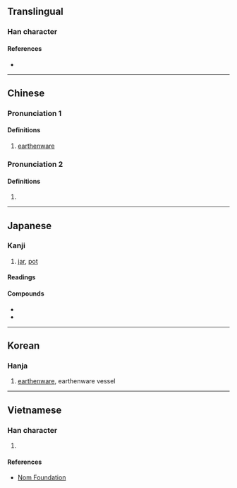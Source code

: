 {{character info/new}}
==Translingual==

===Han character===
{{Han char|rn=32|rad=土|as=05|sn=8|four=44170|canj=GTM|ids=⿰土甘}}

====References====
* {{Han ref|kx=0226.210|dkj=04975|dj=0461.330|hdz=10429.120|uh=5769|ud=22377|bh=A958|bd=43352}}

----

==Chinese==

===Pronunciation 1===
{{zh-forms|alt=㽍}}
{{zh-pron
|m=gān
|c=ham1
|mc=y
|oc=2
|cat=n
}}

====Definitions====
{{zh-hanzi}}

# [[earthenware]]

===Pronunciation 2===
{{zh-forms}}
{{zh-pron
|m=gān
|c=ham1,kim4
|oc=1
}}

====Definitions====
{{zh-hanzi}}

# {{zh-only|坩堝}}

----

==Japanese==

===Kanji===
{{ja-kanji|grade=|rs=土05}}

# [[jar]], [[pot]]

====Readings====
{{ja-readings
|goon=かん<かん<かむ
|kanon=かん<かん<かむ
|kun=つぼ-
}}

====Compounds====
* {{ja-r|坩堝|かんか}}
* {{ja-r|坩堝|るつぼ}}

----

==Korean==

===Hanja===
{{ko-hanja|hangeul=감|rv=gam|mr=kam}}

# [[earthenware]], earthenware vessel

----

==Vietnamese==

===Han character===
{{vi-hantu|[[cam]]|rs=土05}}

# {{rfdef|vi|sort=土05}}

====References====
* [http://nomfoundation.org/common/nom_details.php?codepoint=5769 Nom Foundation]